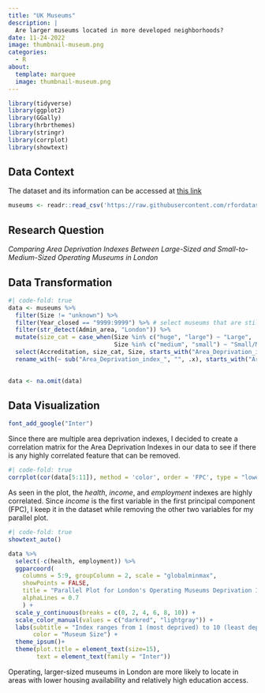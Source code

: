```yaml
---
title: "UK Museums"
description: |
  Are larger museums located in more developed neighborhoods?
date: 11-24-2022
image: thumbnail-museum.png
categories: 
  - R
about: 
  template: marquee
  image: thumbnail-museum.png
---
```


```r
library(tidyverse)
library(ggplot2)
library(GGally)
library(hrbrthemes)
library(stringr)
library(corrplot)
library(showtext)
```

## Data Context

The dataset and its information can be accessed at <a href="https://github.com/rfordatascience/tidytuesday/tree/master/data/2022/2022-11-22" target="_blank" rel="noopener">this link</a> 

```r
museums <- readr::read_csv('https://raw.githubusercontent.com/rfordatascience/tidytuesday/master/data/2022/2022-11-22/museums.csv')
```

## Research Question

*Comparing Area Deprivation Indexes Between Large-Sized and Small-to-Medium-Sized  Operating Museums in London*

## Data Transformation

```r
#| code-fold: true
data <- museums %>%
  filter(Size != "unknown") %>%
  filter(Year_closed == "9999:9999") %>% # select museums that are still open
  filter(str_detect(Admin_area, "London")) %>%
  mutate(size_cat = case_when(Size %in% c("huge", "large") ~ "Large",
                              Size %in% c("medium", "small") ~ "Small/Medium")) %>%
  select(Accreditation, size_cat, Size, starts_with("Area_Deprivation_index")) %>%
  rename_with(~ sub("Area_Deprivation_index_", "", .x), starts_with("Area_Deprivation_index_")) 
 

data <- na.omit(data)
```

## Data Visualization

```r
font_add_google("Inter")
```

Since there are multiple area deprivation indexes, I decided to create a correlation matrix for the Area Deprivation Indexes in our data to see if there is any highly correlated feature that can be removed. 

```r
#| code-fold: true
corrplot(cor(data[5:11]), method = 'color', order = 'FPC', type = "lower", diag = FALSE, col = COL1('Purples'), addCoef.col = 'white', title = "Correlation Matrix of Area Deprivation Indexes", mar=c(0,0,1,0), tl.col="black")
```

As seen in the plot, the *health*, *income*, and *employment* indexes are highly correlated. Since *income* is the first variable in the first principal component (FPC), I keep it in the dataset while removing the other two variables for my parallel plot. 

```r
#| code-fold: true
showtext_auto()

data %>%
  select(-c(health, employment)) %>%
  ggparcoord(
    columns = 5:9, groupColumn = 2, scale = "globalminmax",
    showPoints = FALSE, 
    title = "Parallel Plot for London's Operating Museums Deprivation Indexes",
    alphaLines = 0.7
    ) + 
  scale_y_continuous(breaks = c(0, 2, 4, 6, 8, 10)) +
  scale_color_manual(values = c("darkred", "lightgray")) +
  labs(subtitle = "Index ranges from 1 (most deprived) to 10 (least deprived)",
       color = "Museum Size") +
  theme_ipsum()+
  theme(plot.title = element_text(size=15), 
        text = element_text(family = "Inter"))
```
Operating, larger-sized museums in London are more likely to locate in areas with lower housing availability and relatively high education access.  